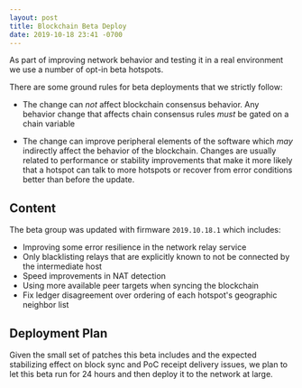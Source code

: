 ```yaml
---
layout: post
title: Blockchain Beta Deploy
date: 2019-10-18 23:41 -0700
---
```


As part of improving network behavior and testing it in a real environment we use a number of opt-in
beta hotspots.

<!--truncate-->

There are some ground rules for beta deployments that we strictly follow:

- The change can _not_ affect blockchain consensus behavior. Any behavior change that affects chain
  consensus rules _must_ be gated on a chain variable

- The change can improve peripheral elements of the software which _may_ indirectly affect the
  behavior of the blockchain. Changes are usually related to performance or stability improvements
  that make it more likely that a hotspot can talk to more hotspots or recover from error conditions
  better than before the update.

## Content

The beta group was updated with firmware `2019.10.18.1` which includes:

- Improving some error resilience in the network relay service
- Only blacklisting relays that are explicitly known to not be connected by the intermediate host
- Speed improvements in NAT detection
- Using more available peer targets when syncing the blockchain
- Fix ledger disagreement over ordering of each hotspot's geographic neighbor list

## Deployment Plan

Given the small set of patches this beta includes and the expected stabilizing effect on block sync
and PoC receipt delivery issues, we plan to let this beta run for 24 hours and then deploy it to the
network at large.
